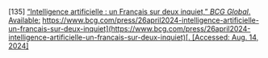 \[135\]	[“Intelligence artificielle : un Français sur deux inquiet,” *BCG Global*. Available:](http://paperpile.com/b/Lj1YHA/EH3Tb) [https://www.bcg.com/press/26april2024-intelligence-artificielle-un-francais-sur-deux-inquiet](https://www.bcg.com/press/26april2024-intelligence-artificielle-un-francais-sur-deux-inquiet)[. \[Accessed: Aug. 14, 2024\]](http://paperpile.com/b/Lj1YHA/EH3Tb)